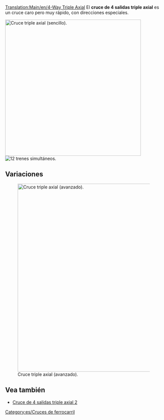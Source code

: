 [[Translation:Main/en/4-Way Triple Axial]]
{{en/-}}{{es/Menú de Cruces}}
El '''cruce de 4 salidas triple axial''' es un cruce caro pero muy rápido, con direcciones especiales.

[[File:en/tripleaxial.png|none|thumb|435px|Cruce triple axial (sencillo).]]
[[File:en/4wta.gif|right|thumb|12 trenes simultáneos.]]

{{es/Criterios sobre cruces|Caro|3|1|0|0|0|0|1|1|0|0|1|||
*Maneja un número muy grande de los trenes a la vez.
*Utiliza direcciones especiales: "Arriba frente abajo" y "izquierda frente derecha".
*Se necesita poco espacio (12x12).
*Ninguna o muy pocas esquinas (ver la versión mejorada para alta velocidad).
*No se necesitan colinas (para la alta velocidad extrema).
*No hay bloqueos ni interferencias.
*No hay ni fusiones (entradas) ni divisiones (salidas) en las vías.
*Se pueden controlar vías sencillas o vías dobles. Por este motivo no se usan fusiones o divisiones. Hágalo conforme usted desee.
*Cada vía está a un nivel de altura distinto en la entrada o en la salida del cruce.

}}

==Variaciones==
[[File:en/tripleaxial2.png|none|thumb|600px|Cruce triple axial (avanzado).]]

==Vea también==
* [[Main/es/Cruce de 4 salidas triple axial 2|Cruce de 4 salidas triple axial 2]]

[[Category:es/Cruces de ferrocarril]]